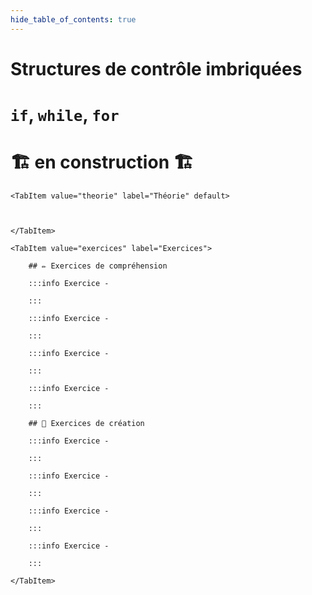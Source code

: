 ```yaml
---
hide_table_of_contents: true
---
```



# Structures de contrôle imbriquées

# `if`, `while`, `for`

# 🏗️ en construction 🏗

<Tabs queryString="onglet">

    <TabItem value="theorie" label="Théorie" default>



    </TabItem>

    <TabItem value="exercices" label="Exercices">

        ## ✏️ Exercices de compréhension

        :::info Exercice -

        :::

        :::info Exercice -

        :::

        :::info Exercice -

        :::

        :::info Exercice -

        :::

        ## 🔨 Exercices de création

        :::info Exercice -

        :::

        :::info Exercice -

        :::

        :::info Exercice -

        :::

        :::info Exercice -

        :::

    </TabItem>

</Tabs>